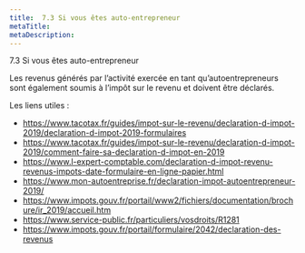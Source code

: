 ```yaml
---
title:  7.3 Si vous êtes auto-entrepreneur
metaTitle: 
metaDescription: 
---
```



<CustomTitle tag="h1"  size="24px">
     7.3 Si vous êtes auto-entrepreneur
</CustomTitle>


Les revenus générés par l’activité exercée en tant qu’autoentrepreneurs sont également soumis à l’impôt sur le revenu et doivent être déclarés.

Les liens utiles :

- https://www.tacotax.fr/guides/impot-sur-le-revenu/declaration-d-impot-2019/declaration-d-impot-2019-formulaires 
- https://www.tacotax.fr/guides/impot-sur-le-revenu/declaration-d-impot-2019/comment-faire-sa-declaration-d-impot-en-2019 
- https://www.l-expert-comptable.com/declaration-d-impot-revenu-revenus-impots-date-formulaire-en-ligne-papier.html 
- https://www.mon-autoentreprise.fr/declaration-impot-autoentrepreneur-2019/ 
- https://www.impots.gouv.fr/portail/www2/fichiers/documentation/brochure/ir_2019/accueil.htm 
- https://www.service-public.fr/particuliers/vosdroits/R1281 
- https://www.impots.gouv.fr/portail/formulaire/2042/declaration-des-revenus